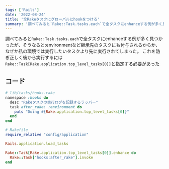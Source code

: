 ```yaml
---
tags: ['Rails']
date: '2022-08-24'
title: '全Rakeタスクにグローバルにhookをつける'
summary: '調べてみると`Rake::Task.tasks.each`で全タスクにenhanceする例が多く見つかったが、そうなると:environmentなど継承先のタスクにも付与されるからか、なぜか私の環境では実行したいタスクより先に実行されてしまった。 これを防ぎ正しく後から実行するには`Rake::Task[Rake.application.top_level_tasks[0]]`と指定する必要があった'
---
```



調べてみると`Rake::Task.tasks.each`で全タスクにenhanceする例が多く見つかったが、そうなると:environmentなど継承先のタスクにも付与されるからか、なぜか私の環境では実行したいタスクより先に実行されてしまった。
これを防ぎ正しく後から実行するには`Rake::Task[Rake.application.top_level_tasks[0]]`と指定する必要があった

## コード

```ruby
# lib/tasks/hooks.rake
namespace :hooks do
  desc "Rakeタスクの実行ログを記録するラッパー"
  task after_rake: :environment do
    puts "Doing #{Rake.application.top_level_tasks[0]}"
  end
end

# Rakefile
require_relative "config/application"

Rails.application.load_tasks

Rake::Task[Rake.application.top_level_tasks[0]].enhance do
  Rake::Task["hooks:after_rake"].invoke
end
```
